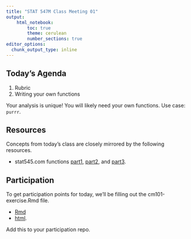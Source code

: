 ```yaml
---
title: "STAT 547M Class Meeting 01"
output:
    html_notebook:
        toc: true
        theme: cerulean
        number_sections: true
editor_options: 
  chunk_output_type: inline
---
```


## Today's Agenda

1. Rubric
2. Writing your own functions

Your analysis is unique! You will likely need your own functions. Use case: `purrr`.

## Resources

Concepts from today's class are closely mirrored by the following resources.

- stat545.com functions [part1](http://stat545.com/block011_write-your-own-function-01.html), [part2](http://stat545.com/block011_write-your-own-function-02.html), and [part3](http://stat545.com/block011_write-your-own-function-03.html).

## Participation

To get participation points for today, we'll be filling out the cm101-exercise.Rmd file.

- [Rmd](https://github.com/STAT545-UBC/Classroom/blob/master/notes/cm101-exercise.Rmd)
- [html](http://stat545.com/Classroom/notes/cm101-exercise.html).

Add this to your participation repo. 